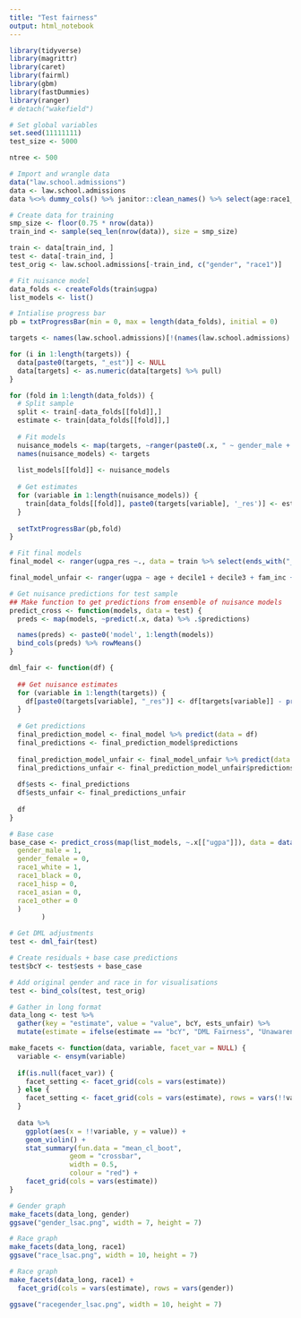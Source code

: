```yaml
---
title: "Test fairness"
output: html_notebook
---
```


```r
library(tidyverse)
library(magrittr)
library(caret)
library(fairml)
library(gbm)
library(fastDummies)
library(ranger)
# detach("wakefield")
```

```r
# Set global variables
set.seed(11111111)
test_size <- 5000

ntree <- 500
```

```r
# Import and wrangle data
data("law.school.admissions")
data <- law.school.admissions
data %<>% dummy_cols() %>% janitor::clean_names() %>% select(age:race1_white) %>% select(-gender, -race1) %>% mutate_if(is.factor, as.integer)
```

```r
# Create data for training
smp_size <- floor(0.75 * nrow(data))
train_ind <- sample(seq_len(nrow(data)), size = smp_size)

train <- data[train_ind, ]
test <- data[-train_ind, ]
test_orig <- law.school.admissions[-train_ind, c("gender", "race1")]
```


```r
# Fit nuisance model
data_folds <- createFolds(train$ugpa)
list_models <- list()

# Intialise progress bar
pb = txtProgressBar(min = 0, max = length(data_folds), initial = 0) 

targets <- names(law.school.admissions)[!(names(law.school.admissions) %in% c('gender', 'race1'))]

for (i in 1:length(targets)) {
  data[paste0(targets, "_est")] <- NULL
  data[targets] <- as.numeric(data[targets] %>% pull)
}

for (fold in 1:length(data_folds)) {
  # Split sample
  split <- train[-data_folds[[fold]],]
  estimate <- train[data_folds[[fold]],]
  
  # Fit models
  nuisance_models <- map(targets, ~ranger(paste0(.x, " ~ gender_male + gender_female + race1_white + race1_black + race1_hisp + race1_asian + race1_other"), data = split, num.trees = ntree))
  names(nuisance_models) <- targets
  
  list_models[[fold]] <- nuisance_models
  
  # Get estimates
  for (variable in 1:length(nuisance_models)) {
    train[data_folds[[fold]], paste0(targets[variable], '_res')] <- estimate[,targets[variable]] - predict(nuisance_models[[variable]], data = estimate)$predictions
  }
      
  setTxtProgressBar(pb,fold)
}
```

```r
# Fit final models
final_model <- ranger(ugpa_res ~., data = train %>% select(ends_with("_res")), num.trees = ntree)

final_model_unfair <- ranger(ugpa ~ age + decile1 + decile3 + fam_inc + lsat + ugpa + cluster + fulltime, data = train, num.trees = ntree)
```

```r
# Get nuisance predictions for test sample
## Make function to get predictions from ensemble of nuisance models
predict_cross <- function(models, data = test) {
  preds <- map(models, ~predict(.x, data) %>% .$predictions)

  names(preds) <- paste0('model', 1:length(models))
  bind_cols(preds) %>% rowMeans()
}

dml_fair <- function(df) {
  
  ## Get nuisance estimates
  for (variable in 1:length(targets)) {
    df[paste0(targets[variable], "_res")] <- df[targets[variable]] - predict_cross(map(list_models, ~.x[[targets[variable]]]), data = df)
  }
  
  # Get predictions
  final_prediction_model <- final_model %>% predict(data = df)
  final_predictions <- final_prediction_model$predictions
  
  final_prediction_model_unfair <- final_model_unfair %>% predict(data = df)
  final_predictions_unfair <- final_prediction_model_unfair$predictions
  
  df$ests <- final_predictions
  df$ests_unfair <- final_predictions_unfair
  
  df
}


```


```r
# Base case
base_case <- predict_cross(map(list_models, ~.x[["ugpa"]]), data = data.frame(
  gender_male = 1,
  gender_female = 0,
  race1_white = 1,
  race1_black = 0,
  race1_hisp = 0,
  race1_asian = 0, 
  race1_other = 0
  )
        )
```

```r
# Get DML adjustments
test <- dml_fair(test)
```

```r
# Create residuals + base case predictions
test$bcY <- test$ests + base_case

# Add original gender and race in for visualisations
test <- bind_cols(test, test_orig)

# Gather in long format
data_long <- test %>%
  gather(key = "estimate", value = "value", bcY, ests_unfair) %>%
  mutate(estimate = ifelse(estimate == "bcY", "DML Fairness", "Unawareness"))
```



```r
make_facets <- function(data, variable, facet_var = NULL) {
  variable <- ensym(variable)
  
  if(is.null(facet_var)) {
    facet_setting <- facet_grid(cols = vars(estimate))
  } else {
    facet_setting <- facet_grid(cols = vars(estimate), rows = vars(!!variable))
  }
  
  data %>%
    ggplot(aes(x = !!variable, y = value)) +
    geom_violin() +
    stat_summary(fun.data = "mean_cl_boot",
               geom = "crossbar", 
               width = 0.5,
               colour = "red") +
    facet_grid(cols = vars(estimate))
}
```

```r
# Gender graph
make_facets(data_long, gender)
ggsave("gender_lsac.png", width = 7, height = 7)
```

```r
# Race graph
make_facets(data_long, race1)
ggsave("race_lsac.png", width = 10, height = 7)
```

```r
# Race graph
make_facets(data_long, race1) +
  facet_grid(cols = vars(estimate), rows = vars(gender))

ggsave("racegender_lsac.png", width = 10, height = 7)
```






